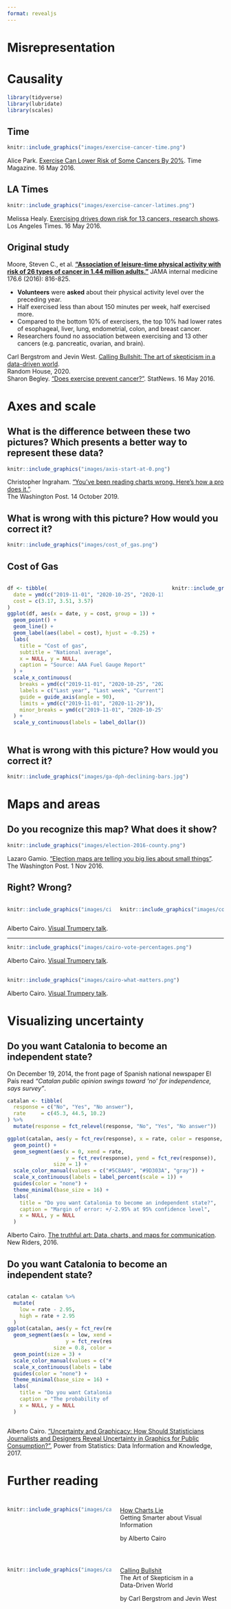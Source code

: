 ```yaml
---
format: revealjs
---
```


# Misrepresentation

# Causality

```r
library(tidyverse)
library(lubridate)
library(scales)
```

## Time {background-color="black"}

```r
knitr::include_graphics("images/exercise-cancer-time.png")
```

::: aside
Alice Park. [Exercise Can Lower Risk of Some Cancers By 20%](https://time.com/4330041/reduce-cancer-risk-exercise/). Time Magazine. 16 May 2016.
:::

## LA Times {background-color="black"}

```r
knitr::include_graphics("images/exercise-cancer-latimes.png")
```

::: aside
Melissa Healy. [Exercising drives down risk for 13 cancers, research shows
](https://www.latimes.com/science/sciencenow/la-sci-sn-exercising-cancer-20160516-story.html).  
Los Angeles Times. 16 May 2016.
:::

## Original study {.smaller}

Moore, Steven C., et al. **["Association of leisure-time physical activity with risk of 26 types of cancer in 1.44 million adults."](https://jamanetwork.com/journals/jamainternalmedicine/fullarticle/2521826)** JAMA internal medicine 176.6 (2016): 816-825.

- **Volunteers** were **asked** about their physical activity level over the preceding year. 
- Half exercised less than about 150 minutes per week, half exercised more. 
- Compared to the bottom 10% of exercisers, the top 10% had lower rates of esophageal, liver, lung, endometrial, colon, and breast cancer.
- Researchers found no association between exercising and 13 other cancers (e.g. pancreatic, ovarian, and brain).

::: aside
Carl Bergstrom and Jevin West. [Calling Bullshit: The art of skepticism in a data-driven world](https://www.callingbullshit.org/).  
Random House, 2020.  
Sharon Begley. ["Does exercise prevent cancer?"](https://www.statnews.com/2016/05/16/exercise-prevent-cancer/). StatNews. 16 May 2016. 
:::

# Axes and scale

## What is the difference between these two pictures? Which presents a better way to represent these data?

```r
knitr::include_graphics("images/axis-start-at-0.png")
```

::: aside
Christopher Ingraham. ["You’ve been reading charts wrong. Here’s how a pro does it."](https://www.washingtonpost.com/business/2019/10/14/youve-been-reading-charts-wrong-heres-how-pro-does-it/).  
The Washington Post. 14 October 2019.
:::

## What is wrong with this picture? How would you correct it?

```r
knitr::include_graphics("images/cost_of_gas.png")
```

## Cost of Gas

:::: {.columns}

::: {.column width="75%"}
```r
df <- tibble(
  date = ymd(c("2019-11-01", "2020-10-25", "2020-11-01")),
  cost = c(3.17, 3.51, 3.57)
)
ggplot(df, aes(x = date, y = cost, group = 1)) +
  geom_point() +
  geom_line() +
  geom_label(aes(label = cost), hjust = -0.25) +
  labs(
    title = "Cost of gas",
    subtitle = "National average",
    x = NULL, y = NULL, 
    caption = "Source: AAA Fuel Gauge Report"
  ) +
  scale_x_continuous(
    breaks = ymd(c("2019-11-01", "2020-10-25", "2020-11-01")), 
    labels = c("Last year", "Last week", "Current"),
    guide = guide_axis(angle = 90),
    limits = ymd(c("2019-11-01", "2020-11-29")),
    minor_breaks = ymd(c("2019-11-01", "2020-10-25", "2020-11-01"))
  ) +
  scale_y_continuous(labels = label_dollar())
```
:::

::: {.column width="25%"}

```r
knitr::include_graphics("images/cost_of_gas.png")
```
:::

::::


## What is wrong with this picture? How would you correct it?

```r
knitr::include_graphics("images/ga-dph-declining-bars.jpg")
```

# Maps and areas

## Do you recognize this map? What does it show?

```r
knitr::include_graphics("images/election-2016-county.png")
```

::: aside
Lazaro Gamio. ["Election maps are telling you big lies about small things"](https://www.washingtonpost.com/graphics/politics/2016-election/how-election-maps-lie/).  
The Washington Post. 1 Nov 2016.
:::

## Right? Wrong?

:::: {.columns}

::: {.column width="50%"}

```r
knitr::include_graphics("images/citizens-for-trump.png")
```
:::

::: {.column width="50%"}

```r
knitr::include_graphics("images/counties-for-trump.png")
```
:::

::::


::: aside
Alberto Cairo. [Visual Trumpery talk](https://visualtrumperytour.wordpress.com/).
:::

---

```r
knitr::include_graphics("images/cairo-vote-percentages.png")
```

::: aside
Alberto Cairo. [Visual Trumpery talk](https://visualtrumperytour.wordpress.com/).
:::

## {data-menu-title="Electoral Votes"}

```r
knitr::include_graphics("images/cairo-what-matters.png")
```

::: aside
Alberto Cairo. [Visual Trumpery talk](https://visualtrumperytour.wordpress.com/).
:::

# Visualizing uncertainty

## Do you want Catalonia to become an independent state? {.smaller}

On December 19, 2014, the front page of Spanish national newspaper El
País read *"Catalan public opinion swings toward 'no' for independence, says survey"*.


```r
catalan <- tibble(
  response = c("No", "Yes", "No answer"),
  rate     = c(45.3, 44.5, 10.2)
) %>%
  mutate(response = fct_relevel(response, "No", "Yes", "No answer"))
```

```r
ggplot(catalan, aes(y = fct_rev(response), x = rate, color = response, group = response)) +
  geom_point() +
  geom_segment(aes(x = 0, xend = rate, 
                   y = fct_rev(response), yend = fct_rev(response)),
               size = 1) +
  scale_color_manual(values = c("#5C8AA9", "#9D303A", "gray")) +
  scale_x_continuous(labels = label_percent(scale = 1)) +
  guides(color = "none") +
  theme_minimal(base_size = 16) +
  labs(
    title = "Do you want Catalonia to become an independent state?",
    caption = "Margin of error: +/-2.95% at 95% confidence level",
    x = NULL, y = NULL
  )
```

::: aside
Alberto Cairo. [The truthful art: Data, charts, and maps for communication](http://www.thefunctionalart.com/p/the-truthful-art-book.html). New Riders, 2016.
:::

## Do you want Catalonia to become an independent state? {.smaller}

:::: {.columns}

::: {.column width="50%"}

```r
catalan <- catalan %>%
  mutate(
    low = rate - 2.95,
    high = rate + 2.95
  )
ggplot(catalan, aes(y = fct_rev(response), x = rate, color = response, group = response)) +
  geom_segment(aes(x = low, xend = high, 
                   y = fct_rev(response), yend = fct_rev(response)),
               size = 0.8, color = "black") +
  geom_point(size = 3) +
  scale_color_manual(values = c("#5C8AA9", "#9D303A", "gray")) +
  scale_x_continuous(labels = label_percent(scale = 1)) +
  guides(color = "none") +
  theme_minimal(base_size = 16) +
  labs(
    title = "Do you want Catalonia to become an independent state?",
    caption = "The probability of the tiny difference between the 'No' and 'Yes' being just due to random chance is very high.",
    x = NULL, y = NULL
  )
```
:::

::: {.column width="50%"}

```r
```
:::

::::

::: aside
Alberto Cairo. ["Uncertainty and Graphicacy: How Should Statisticians Journalists and Designers Reveal Uncertainty in Graphics for Public Consumption?"](https://ec.europa.eu/eurostat/cros/powerfromstatistics/OR/PfS-OutlookReport-Cairo.pdf), Power from Statistics: Data Information and Knowledge, 2017.
:::

# Further reading

## {data-menu-title="How Charts Lie"}
:::: {.columns}

::: {.column width="50%"}

```r
knitr::include_graphics("images/cairo-how-charts-lie.jpg")
```
:::

::: {.column width="50%"}

[How Charts Lie](http://www.thefunctionalart.com/p/reviews.html)  
Getting Smarter about Visual Information  

by Alberto Cairo
:::

::::


## {data-menu-title="Callig Bullshit"}

:::: {.columns}

::: {.column width="50%"}

```r
knitr::include_graphics("images/calling-bullshit.png")
```
:::

::: {.column width="50%"}

[Calling Bullshit](https://www.callingbullshit.org/)  
The Art of Skepticism in a  
Data-Driven World   

by Carl Bergstrom and Jevin West
:::

::::

